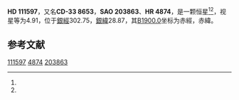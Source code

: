 {{Starbox begin
| name = HD 111597
}}
{{Starbox observe
| epoch = [[J2000.0|J2000.0]]
| constell = {{星座名待查}}<ref name=SIMBAD>{{cite web
 | url=http://simbad.u-strasbg.fr/simbad/sim-id?Ident=HR+4874
 | title =Pulsating variable Star
 | publisher=Centre de Données astronomiques de Strasbourg
 | work=SIMBAD
 | accessdate=2012-07-13}}</ref><ref name=DATA>{{cite web
 | url=http://vizier.u-strasbg.fr/viz-bin/VizieR-5?-out.add=.&-source=5050&-corr=PK=HR&-out.max=9999&HR=4874
 | title=VizieR Detailed Page
 | accessdate=2012-07-13
 | archive-date=2016-03-05
 | archive-url=https://web.archive.org/web/20160305001413/http://vizier.u-strasbg.fr/viz-bin/VizieR-5?-out.add=.&-source=5050&-corr=PK=HR&-out.max=9999&HR=4874
 | dead-url=no
 }}</ref>
| 星官 = 
| ra = {{RA|12|50|41.2}}<ref name=SIMBAD /><ref name=DATA />
| dec = {{DEC|-33|59|58}}<ref name=SIMBAD /><ref name=DATA />
| appmag_v = 4.91<ref name=SIMBAD /><ref name=DATA />
}}
{{Starbox character
| class = A0IV<ref name=SIMBAD /><ref name=DATA />
| b-v = -0.04<ref name=SIMBAD /><ref name=DATA />
| u-b = -0.11<ref name=SIMBAD /><ref name=DATA />
| r-i = <ref name=SIMBAD /><ref name=DATA />
| variable = 
}}
{{Starbox astrometry
| radial_v = -0.11
| prop_mo_ra = 4
| parallax = 0.02
| p_error = 
}}
{{Starbox catalog
| names =CD-33 8653，[[SAO星表|SAO]] 203863，[[HD星表|HD]] 111597，[[HR星表|HR]] 4874}}
{{Starbox reference |Simbad=HR+4874}}
{{Starbox end}}

'''HD 111597'''，又名'''CD-33 8653'''，'''SAO 203863'''、'''HR 4874'''，是一颗恒星<ref name=SIMBAD /><ref name=DATA />，视星等为4.91，位于[[銀道座標系|銀經]]302.75，[[銀道座標系|銀緯]]28.87，其[[B1900.0|B1900.0]]坐标为赤經{{RA|12|45|15.5}}，赤緯{{DEC|-33|28.87|15}}。

== 参考文献 ==
{{reflist}}

{{star-stub}}

[[Category:HD和HDE天體|111597]]
[[Category:HR天體|4874]]
[[Category:SAO天體|203863]]